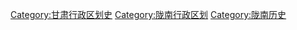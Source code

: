 [[Category:甘肃行政区划史|Category:甘肃行政区划史]]
[[Category:陇南行政区划|Category:陇南行政区划]]
[[Category:陇南历史|Category:陇南历史]]
